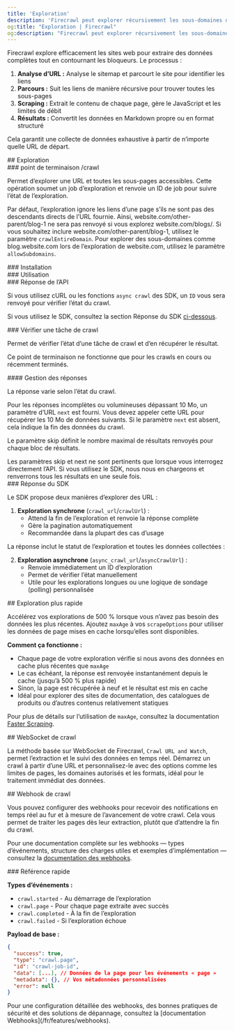 ```yaml
---
title: 'Exploration'
description: 'Firecrawl peut explorer récursivement les sous-domaines d’une URL et collecter leur contenu'
og:title: "Exploration | Firecrawl"
og:description: "Firecrawl peut explorer récursivement les sous-domaines d’une URL et collecter leur contenu"
---
```



Firecrawl explore efficacement les sites web pour extraire des données complètes tout en contournant les bloqueurs. Le processus :

1. **Analyse d’URL :** Analyse le sitemap et parcourt le site pour identifier les liens
2. **Parcours :** Suit les liens de manière récursive pour trouver toutes les sous-pages
3. **Scraping :** Extrait le contenu de chaque page, gère le JavaScript et les limites de débit
4. **Résultats :** Convertit les données en Markdown propre ou en format structuré

Cela garantit une collecte de données exhaustive à partir de n’importe quelle URL de départ.

<div id="crawling">
  ## Exploration
</div>

<div id="crawl-endpoint">
  ### point de terminaison /crawl
</div>

Permet d’explorer une URL et toutes les sous-pages accessibles. Cette opération soumet un job d’exploration et renvoie un ID de job pour suivre l’état de l’exploration.

<Warning>Par défaut, l’exploration ignore les liens d’une page s’ils ne sont pas des descendants directs de l’URL fournie. Ainsi, website.com/other-parent/blog-1 ne sera pas renvoyé si vous explorez website.com/blogs/. Si vous souhaitez inclure website.com/other-parent/blog-1, utilisez le paramètre `crawlEntireDomain`. Pour explorer des sous-domaines comme blog.website.com lors de l’exploration de website.com, utilisez le paramètre `allowSubdomains`.</Warning>

<div id="installation">
  ### Installation
</div>

<CodeGroup>
  <InstallationPython />

  <InstallationNode />

  <InstallationGo />

  <InstallationRust />
</CodeGroup>

<div id="usage">
  ### Utilisation
</div>

<CodeGroup>
  <CrawlPython />

  <CrawlNode />

  <CrawlGo />

  <CrawlRust />

  <CrawlCURL />
</CodeGroup>

<div id="api-response">
  ### Réponse de l’API
</div>

Si vous utilisez cURL ou les fonctions `async crawl` des SDK, un `ID` vous sera renvoyé pour vérifier l’état du crawl.

<Note>Si vous utilisez le SDK, consultez la section Réponse du SDK [ci-dessous](#sdk-response).</Note>

<AsyncCrawlOutput />

<div id="check-crawl-job">
  ### Vérifier une tâche de crawl
</div>

Permet de vérifier l’état d’une tâche de crawl et d’en récupérer le résultat.

<Note>Ce point de terminaison ne fonctionne que pour les crawls en cours ou récemment terminés.</Note>

<CodeGroup>
  <CheckCrawlJobPython />

  <CheckCrawlJobNode />

  <CheckCrawlJobGo />

  <CheckCrawlJobRust />

  <CheckCrawlJobCURL />
</CodeGroup>

<div id="response-handling">
  #### Gestion des réponses
</div>

La réponse varie selon l’état du crawl.

Pour les réponses incomplètes ou volumineuses dépassant 10 Mo, un paramètre d’URL `next` est fourni. Vous devez appeler cette URL pour récupérer les 10 Mo de données suivants. Si le paramètre `next` est absent, cela indique la fin des données du crawl.

Le paramètre skip définit le nombre maximal de résultats renvoyés pour chaque bloc de résultats.

<Info>
  Les paramètres skip et next ne sont pertinents que lorsque vous interrogez directement l’API. Si vous utilisez le SDK, nous nous en chargeons et renverrons tous les résultats en une seule fois.
</Info>

<CodeGroup>
  <CheckCrawlJobOutputScraping />

  <CheckCrawlJobOutputCompleted />
</CodeGroup>

<div id="sdk-response">
  ### Réponse du SDK
</div>

Le SDK propose deux manières d’explorer des URL :

1. **Exploration synchrone** (`crawl_url`/`crawlUrl`) :
   * Attend la fin de l’exploration et renvoie la réponse complète
   * Gère la pagination automatiquement
   * Recommandée dans la plupart des cas d’usage

<CodeGroup>
  <PythonCrawlExample />

  <NodeCrawlExample />
</CodeGroup>

La réponse inclut le statut de l’exploration et toutes les données collectées :

<CodeGroup>
  <PythonCrawlExampleResponse />

  <NodeCrawlExampleResponse />
</CodeGroup>

2. **Exploration asynchrone** (`async_crawl_url`/`asyncCrawlUrl`) :
   * Renvoie immédiatement un ID d’exploration
   * Permet de vérifier l’état manuellement
   * Utile pour les explorations longues ou une logique de sondage (polling) personnalisée

<CodeGroup>
  <AsyncCrawlPython />

  <AsyncCrawlNode />
</CodeGroup>

<div id="faster-crawling">
  ## Exploration plus rapide
</div>

Accélérez vos explorations de 500 % lorsque vous n’avez pas besoin des données les plus récentes. Ajoutez `maxAge` à vos `scrapeOptions` pour utiliser les données de page mises en cache lorsqu’elles sont disponibles.

<CodeGroup>
  <FastCrawlPython />

  <FastCrawlNode />

  <FastCrawlGo />

  <FastCrawlRust />

  <FastCrawlCURL />
</CodeGroup>

**Comment ça fonctionne :**

* Chaque page de votre exploration vérifie si nous avons des données en cache plus récentes que `maxAge`
* Le cas échéant, la réponse est renvoyée instantanément depuis le cache (jusqu’à 500 % plus rapide)
* Sinon, la page est récupérée à neuf et le résultat est mis en cache
* Idéal pour explorer des sites de documentation, des catalogues de produits ou d’autres contenus relativement statiques

Pour plus de détails sur l’utilisation de `maxAge`, consultez la documentation [Faster Scraping](/fr/features/fast-scraping).

<div id="crawl-websocket">
  ## WebSocket de crawl
</div>

La méthode basée sur WebSocket de Firecrawl, `Crawl URL and Watch`, permet l’extraction et le suivi des données en temps réel. Démarrez un crawl à partir d’une URL et personnalisez-le avec des options comme les limites de pages, les domaines autorisés et les formats, idéal pour le traitement immédiat des données.

<CodeGroup>
  <CrawlWebSocketPython />

  <CrawlWebSocketNode />
</CodeGroup>

<div id="crawl-webhook">
  ## Webhook de crawl
</div>

Vous pouvez configurer des webhooks pour recevoir des notifications en temps réel au fur et à mesure de l’avancement de votre crawl. Cela vous permet de traiter les pages dès leur extraction, plutôt que d’attendre la fin du crawl.

<CrawlWebhookCURL />

Pour une documentation complète sur les webhooks — types d’événements, structure des charges utiles et exemples d’implémentation — consultez la [documentation des webhooks](/fr/features/webhooks).

<div id="quick-reference">
  ### Référence rapide
</div>

**Types d’événements :**

* `crawl.started` - Au démarrage de l’exploration
* `crawl.page` - Pour chaque page extraite avec succès
* `crawl.completed` - À la fin de l’exploration
* `crawl.failed` - Si l’exploration échoue

**Payload de base :**

```json
{
  "success": true,
  "type": "crawl.page",
  "id": "crawl-job-id",
  "data": [...], // Données de la page pour les événements « page »
  "metadata": {}, // Vos métadonnées personnalisées
  "error": null
}
```

<Note>
  Pour une configuration détaillée des webhooks, des bonnes pratiques de sécurité et des solutions de dépannage, consultez la [documentation Webhooks](/fr/features/webhooks).
</Note>
